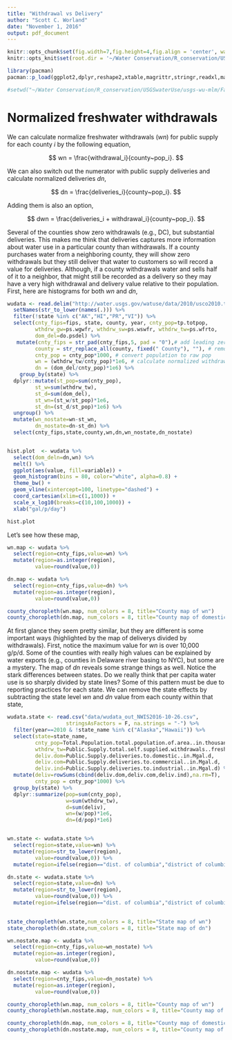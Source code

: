 ```yaml
---
title: "Withdrawal vs Delivery"
author: "Scott C. Worland"
date: "November 1, 2016"
output: pdf_document
---
```


```r
knitr::opts_chunk$set(fig.width=7,fig.height=4,fig.align = 'center', warning=F, message=F,cache=F)
knitr::opts_knit$set(root.dir = '~/Water Conservation/R_conservation/USGSwaterUse/usgs-wu-mlm/Fall_2016')

library(pacman)
pacman::p_load(ggplot2,dplyr,reshape2,xtable,magrittr,stringr,readxl,maps,choroplethr,ggmap)

#setwd("~/Water Conservation/R_conservation/USGSwaterUse/usgs-wu-mlm/Fall_2016")
```

# Normalized freshwater withdrawals

We can calculate normalize freshwater withdrawals ($wn$) for public supply for each county $i$ by the following equation,

$$
wn = \frac{withdrawal_i}{county~pop_i}.
$$

We can also switch out the numerator with public supply deliveries and calculate normalized deliveries $dn$,

$$
dn = \frac{deliveries_i}{county~pop_i}.
$$

Adding them is also an option,

$$
dwn = \frac{deliveries_i + withdrawal_i}{county~pop_i}.
$$

Several of the counties show zero withdrawals (e.g., DC), but substantial deliveries. This makes me think that deliveries captures more information about water use in a particular county than withdrawals. If a county purchases water from a neighboring county, they will show zero withdrawals but they still deliver that water to customers so will record a value for deliveries. Although, if a county withdrawals water and sells half of it to a neighbor, that might still be recorded as a delivery so they may have a very high withdrawal and delivery value relative to their population. First, here are histograms for both $wn$ and $dn$,



```r
wudata <- read.delim("http://water.usgs.gov/watuse/data/2010/usco2010.txt") %>%
  setNames(str_to_lower(names(.))) %>%
  filter(!state %in% c("AK","HI","PR","VI")) %>%
  select(cnty_fips=fips, state, county, year, cnty_pop=tp.totpop,
         wthdrw_gw=ps.wgwfr, wthdrw_sw=ps.wswfr, wthdrw_tw=ps.wfrto,
         dom_del=do.psdel) %>%
   mutate(cnty_fips = str_pad(cnty_fips,5, pad = "0"),# add leading zero
         county = str_replace_all(county, fixed(" County"), ""), # remove word "County"
         cnty_pop = cnty_pop*1000, # convert population to raw pop
         wn = (wthdrw_tw/cnty_pop)*1e6, # calculate normalized withdrawals (g/p/d)
         dn = (dom_del/cnty_pop)*1e6) %>%
    group_by(state) %>%
  dplyr::mutate(st_pop=sum(cnty_pop),
         st_w=sum(wthdrw_tw),
         st_d=sum(dom_del),
         st_wn=(st_w/st_pop)*1e6,
         st_dn=(st_d/st_pop)*1e6) %>%
  ungroup() %>%
  mutate(wn_nostate=wn-st_wn,
         dn_nostate=dn-st_dn) %>%
  select(cnty_fips,state,county,wn,dn,wn_nostate,dn_nostate)


hist.plot  <- wudata %>%
  select(dom_deln=dn,wn) %>%
  melt() %>%
  ggplot(aes(value, fill=variable)) + 
  geom_histogram(bins = 80, color="white", alpha=0.8) +
  theme_bw() +
  geom_vline(xintercept=100, linetype="dashed") +
  coord_cartesian(xlim=c(1,1000)) +
  scale_x_log10(breaks=c(10,100,1000)) +
  xlab("gal/p/day")

hist.plot
```

Let's see how these map,

```r
wn.map <- wudata %>%
  select(region=cnty_fips,value=wn) %>%
  mutate(region=as.integer(region),
         value=round(value,0))

dn.map <- wudata %>%
  select(region=cnty_fips,value=dn) %>%
  mutate(region=as.integer(region),
         value=round(value,0))

county_choropleth(wn.map, num_colors = 8, title="County map of wn")
county_choropleth(dn.map, num_colors = 8, title="County map of domestic deliv/pop")
```

At first glance they seem pretty similar, but they are different is some important ways (highlighted by the map of deliverys divided by withdrawals). First, notice the maximum value for $wn$ is over 10,000 g/p/d. Some of the counties with really high values can be explained by water exports (e.g., counties in Delaware river basing to NYC), but some are a mystery. The map of $dn$ reveals some strange things as well. Notice the stark differences between states. Do we really think that per capita water use is so sharply divided by state lines? Some of this pattern must be due to reporting practices for each state. We can remove the state effects by subtracting the state level $wn$ and $dn$ value from each county within that state,

```r

wudata.state <- read.csv("data/wudata_out_NWIS2016-10-26.csv", 
                   stringsAsFactors = F, na.strings = "-") %>%
  filter(year==2010 & !state_name %in% c("Alaska","Hawaii")) %>% 
  select(state=state_name,
         cnty_pop=Total.Population.total.population.of.area..in.thousands,
         wthdrw_tw=Public.Supply.total.self.supplied.withdrawals..fresh..in.Mgal.d,
         deliv.dom=Public.Supply.deliveries.to.domestic..in.Mgal.d,
         deliv.com=Public.Supply.deliveries.to.commercial..in.Mgal.d,
         deliv.ind=Public.Supply.deliveries.to.industrial..in.Mgal.d) %>%
  mutate(deliv=rowSums(cbind(deliv.dom,deliv.com,deliv.ind),na.rm=T),
         cnty_pop = cnty_pop*1000) %>%
  group_by(state) %>%
  dplyr::summarize(pop=sum(cnty_pop),
                   w=sum(wthdrw_tw),
                   d=sum(deliv),
                   wn=(w/pop)*1e6,
                   dn=(d/pop)*1e6)


wn.state <- wudata.state %>%
  select(region=state,value=wn) %>%
  mutate(region=str_to_lower(region),
         value=round(value,0)) %>%
  mutate(region=ifelse(region=="dist. of columbia","district of columbia",region))

dn.state <- wudata.state %>%
  select(region=state,value=dn) %>%
  mutate(region=str_to_lower(region),
         value=round(value,0)) %>%
  mutate(region=ifelse(region=="dist. of columbia","district of columbia",region))
  

state_choropleth(wn.state,num_colors = 8, title="State map of wn")
state_choropleth(dn.state,num_colors = 8, title="State map of dn")
```

```r
wn.nostate.map <- wudata %>%
  select(region=cnty_fips,value=wn_nostate) %>%
  mutate(region=as.integer(region),
         value=round(value,0))

dn.nostate.map <- wudata %>%
  select(region=cnty_fips,value=dn_nostate) %>%
  mutate(region=as.integer(region),
         value=round(value,0))

county_choropleth(wn.map, num_colors = 8, title="County map of wn")
county_choropleth(wn.nostate.map, num_colors = 8, title="County map of wn - state effects")

```


```r
county_choropleth(dn.map, num_colors = 8, title="County map of domestic deliv/pop")
county_choropleth(dn.nostate.map, num_colors = 8, title="County map of domestic deliv/pop - state effects")
```

















